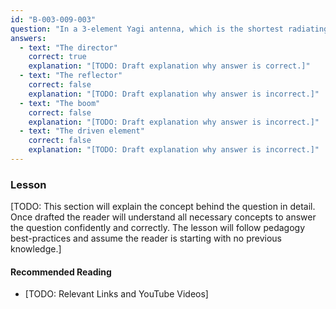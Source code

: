 ```yaml
---
id: "B-003-009-003"
question: "In a 3-element Yagi antenna, which is the shortest radiating element?"
answers:
  - text: "The director"
    correct: true
    explanation: "[TODO: Draft explanation why answer is correct.]"
  - text: "The reflector"
    correct: false
    explanation: "[TODO: Draft explanation why answer is incorrect.]"
  - text: "The boom"
    correct: false
    explanation: "[TODO: Draft explanation why answer is incorrect.]"
  - text: "The driven element"
    correct: false
    explanation: "[TODO: Draft explanation why answer is incorrect.]"
---
```


### Lesson

[TODO: This section will explain the concept behind the question in detail. Once drafted the reader will understand all necessary concepts to answer the question confidently and correctly. The lesson will follow pedagogy best-practices and assume the reader is starting with no previous knowledge.]

#### Recommended Reading

- [TODO: Relevant Links and YouTube Videos]
